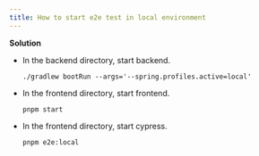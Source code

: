 ```yaml
---
title: How to start e2e test in local environment
---
```


**Solution**

- In the backend directory, start backend.
  ```
  ./gradlew bootRun --args='--spring.profiles.active=local'
  ```
- In the frontend directory, start frontend.
  ```
  pnpm start
  ```
- In the frontend directory, start cypress.
  ```
  pnpm e2e:local
  ```
